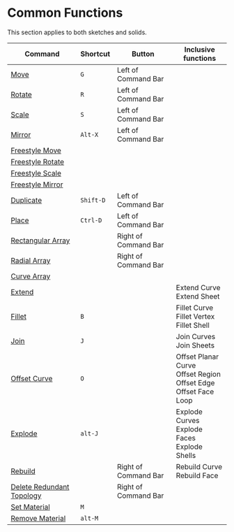 
# Common Functions

<Callout emoji="">
This section applies to both sketches and solids.
</Callout>

| Command                                                            | Shortcut  | Button               | Inclusive functions                                                           |
| ------------------------------------------------------------------ | --------- | -------------------- | ----------------------------------------------------------------------------- |
| [Move](common-edit/move)                                           | `G`       | Left of Command Bar  |                                                                               |
| [Rotate](common-edit/rotate)                                       | `R`       | Left of Command Bar  |                                                                               |
| [Scale](common-edit/scale)                                         | `S`       | Left of Command Bar  |                                                                               |
| [Mirror](common-edit/mirror)                                       | `Alt-X`   | Left of Command Bar  |                                                                               |
| [Freestyle Move](common-edit/freestyle-move)                       |           |                      |                                                                               |
| [Freestyle Rotate](common-edit/freestyle-rotate)                   |           |                      |                                                                               |
| [Freestyle Scale](common-edit/freestyle-scale)                     |           |                      |                                                                               |
| [Freestyle Mirror](common-edit/freestyle-mirror)                   |           |                      |                                                                               |
| [Duplicate](common-edit/duplicate)                                 | `Shift-D` | Left of Command Bar  |                                                                               |
| [Place](common-edit/place)                                         | `Ctrl-D`  | Left of Command Bar  |                                                                               |
| [Rectangular Array](common-edit/rectangular-array)                 |           | Right of Command Bar |                                                                               |
| [Radial Array](common-edit/radial-array)                           |           | Right of Command Bar |                                                                               |
| [Curve Array](common-edit/curve-array)                             |           |                      |                                                                               |
| [Extend](common-edit/extend)                                       |           |                      | Extend Curve<br />Extend Sheet                                                |
| [Fillet](common-edit/fillet)                                       | `B`       |                      | Fillet Curve<br />Fillet Vertex<br />Fillet Shell                             |
| [Join](common-edit/join)                                           | `J`       |                      | Join Curves<br />Join Sheets                                                  |
| [Offset Curve](common-edit/offset-curve)                           | `O`       |                      | Offset Planar Curve<br />Offset Region<br />Offset Edge<br />Offset Face Loop |
| [Explode](common-edit/explode)                                     | `alt-J`   |                      | Explode Curves<br />Explode Faces<br />Explode Shells                         |
| [Rebuild](common-edit/rebuild)                                     |           | Right of Command Bar | Rebuild Curve<br />Rebuild Face                                               |
| [Delete Redundant Topology](common-edit/delete-redundant-topology) |           | Right of Command Bar |                                                                               |
| [Set Material](common-edit/set-material)                           | `M`       |                      |                                                                               |
| [Remove Material](common-edit/remove-material)                     | `alt-M`   |                      |                                                                               |
